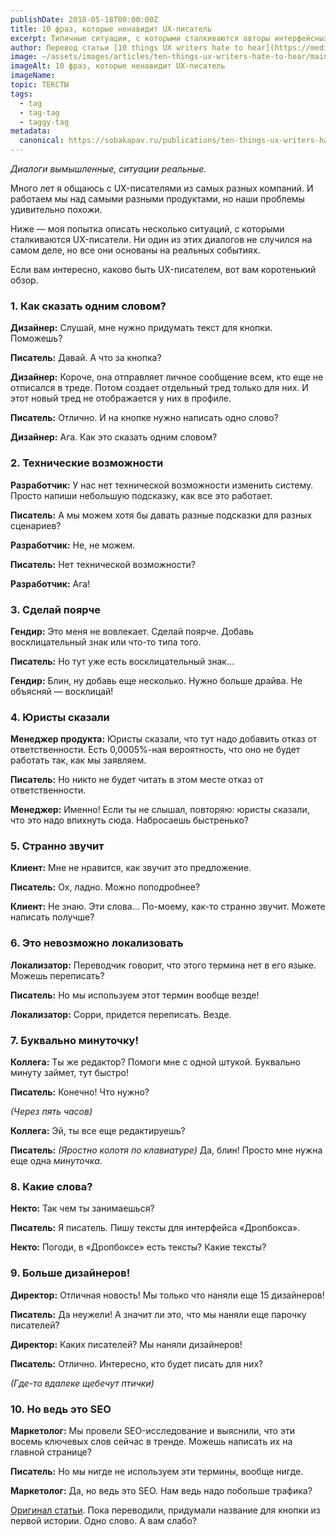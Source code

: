 ```yaml
---
publishDate: 2018-05-18T00:00:00Z
title: 10 фраз, которые ненавидит UX-писатель
excerpt: Типичные ситуации, с которыми сталкиваются авторы интерфейсных текстов.
author: Перевод статьи [10 things UX writers hate to hear](https://medium.com/@jsaito/10-things-ux-writers-hate-to-hear-a3d561a63ae8)
image: ~/assets/images/articles/ten-things-ux-writers-hate-to-hear/main.jpg
imageAlt: 10 фраз, которые ненавидит UX-писатель
imageName:           
topic: ТЕКСТЫ
tags:
  - tag
  - tag-tag
  - taggy-tag
metadata:
  canonical: https://sobakapav.ru/publications/ten-things-ux-writers-hate-to-hear
---
```



_Диалоги вымышленные, ситуации реальные._

Много лет я общаюсь с UX-писателями из самых разных компаний. И работаем мы над самыми разными продуктами, но наши проблемы удивительно похожи.

Ниже — моя попытка описать несколько ситуаций, с которыми сталкиваются UX-писатели. Ни один из этих диалогов не случился на самом деле, но все они основаны на реальных событиях.

Если вам интересно, каково быть UX-писателем, вот вам коротенький обзор.

### 1. Как сказать одним словом?

**Дизайнер:** Слушай, мне нужно придумать текст для кнопки. Поможешь?

**Писатель:** Давай. А что за кнопка?

**Дизайнер:** Короче, она отправляет личное сообщение всем, кто еще не отписался в треде. Потом создает отдельный тред только для них. И этот новый тред не отображается у них в профиле.

**Писатель:** Отлично. И на кнопке нужно написать одно слово?

**Дизайнер:** Ага. Как это сказать одним словом?

### 2. Технические возможности

**Разработчик:** У нас нет технической возможности изменить систему. Просто напиши небольшую подсказку, как все это работает.

**Писатель:** А мы можем хотя бы давать разные подсказки для разных сценариев?

**Разработчик:** Не, не можем.

**Писатель:** Нет технической возможности?

**Разработчик:** Ага!

### 3. Сделай поярче

**Гендир:** Это меня не вовлекает. Сделай поярче. Добавь восклицательный знак или что-то типа того.

**Писатель:** Но тут уже есть восклицательный знак…

**Гендир:** Блин, ну добавь еще несколько. Нужно больше драйва. Не объясняй — восклицай!

### 4. Юристы сказали

**Менеджер продукта:** Юристы сказали, что тут надо добавить отказ от ответственности. Есть 0,0005%-ная вероятность, что оно не будет работать так, как мы заявляем.

**Писатель:** Но никто не будет читать в этом месте отказ от ответственности.

**Менеджер:** Именно! Если ты не слышал, повторяю: юристы сказали, что это надо впихнуть сюда. Набросаешь быстренько?

### 5. Странно звучит

**Клиент:** Мне не нравится, как звучит это предложение.

**Писатель:** Ох, ладно. Можно поподробнее?

**Клиент:** Не знаю. Эти слова… По-моему, как-то странно звучит. Можете написать получше?

### 6. Это невозможно локализовать

**Локализатор:** Переводчик говорит, что этого термина нет в его языке. Можешь переписать?

**Писатель:** Но мы используем этот термин вообще везде!

**Локализатор:** Сорри, придется переписать. Везде.

### 7. Буквально минуточку!

**Коллега:** Ты же редактор? Помоги мне с одной штукой. Буквально минуту займет, тут быстро!

**Писатель:** Конечно! Что нужно?

_(Через пять часов)_

**Коллега:** Эй, ты все еще редактируешь?

**Писатель:** _(Яростно колотя по клавиатуре)_ Да, блин! Просто мне нужна еще одна _минуточка_.

### 8. Какие слова?

**Некто:** Так чем ты занимаешься?

**Писатель:** Я писатель. Пишу тексты для интерфейса «Дропбокса».

**Некто:** Погоди, в «Дропбоксе» есть тексты? Какие тексты?

### 9. Больше дизайнеров!

**Директор:** Отличная новость! Мы только что наняли еще 15 дизайнеров!

**Писатель:** Да неужели! А значит ли это, что мы наняли еще парочку писателей?

**Директор:** Каких писателей? Мы наняли дизайнеров!

**Писатель:** Отлично. Интересно, кто будет писать для них?

_(Где-то вдалеке щебечут птички)_

### 10. Но ведь это SEO

**Маркетолог:** Мы провели SEO-исследование и выяснили, что эти восемь ключевых слов сейчас в тренде. Можешь написать их на главной странице?

**Писатель:** Но мы нигде не используем эти термины, вообще нигде.

**Маркетолог:** Да, но ведь это SEO. Нам ведь надо побольше трафика?

[Оригинал статьи](https://medium.com/@jsaito/10-things-ux-writers-hate-to-hear-a3d561a63ae8).
Пока переводили, придумали название для кнопки из первой истории. Одно слово. А вам слабо?







